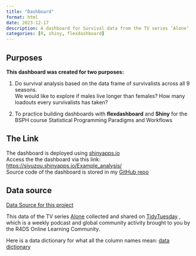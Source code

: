 ```yaml
---
title: "Dashboard"
format: html
date: 2023-12-17
description: A dashboard for Survival data from the TV series ‘Alone’
categories: [R, shiny, flexdashboard]
---
```


## Purposes

**This dashboard was created for two purposes: **

1. Do survival analysis based on the data frame of survivalists across all 9 seasons. <br> 
We would like to explore if males live longer than females? How many loadouts every survivalists has taken?


2. To practice building dashboards with **flexdashboard** and **Shiny** for the BSPH course Statistical Programming Paradigms and Workflows


## The Link

The dashboard is deployed using [shinyapps.io](https://www.shinyapps.io)    
Access the the dashboard via this link: [https://siyuzou.shinyapps.io/Example_analysis/](https://siyuzou.shinyapps.io/Example_analysis/)  
Source code of the dashboard is stored in my [GitHub repo](https://github.com/zsyfirst/Project4)


## Data source 

[Data Source for this project](https://github.com/rfordatascience/tidytuesday/blob/master/data/2023/2023-01-24/readme.md)  <br>

This data of the TV series [Alone](https://www.history.com/shows/alone) collected and shared on [TidyTuesday](https://github.com/rfordatascience/tidytuesday/tree/master/data/2023) , which is a weekly podcast and global community activity brought to you by the R4DS Online Learning Community.  <br>

Here is a data dictionary for what all the column names mean: [data dictionary](https://github.com/rfordatascience/tidytuesday/tree/master/data/2023/2023-01-24#data-dictionary)



